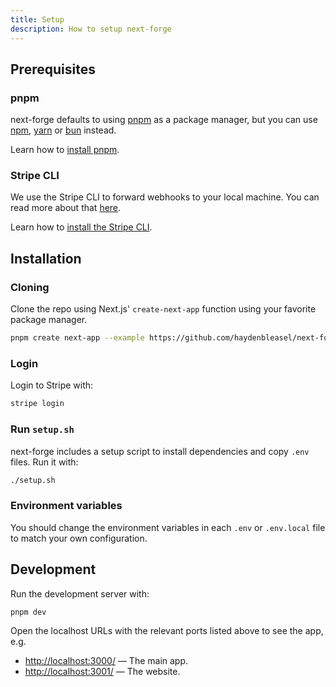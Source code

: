 ```yaml
---
title: Setup
description: How to setup next-forge
---
```


## Prerequisites

### pnpm

next-forge defaults to using [pnpm](https://pnpm.io/) as a package manager, but you can use [npm](https://www.npmjs.com/), [yarn](https://yarnpkg.com/) or [bun](https://bun.sh/) instead.

Learn how to [install pnpm](https://pnpm.io/installation).

### Stripe CLI

We use the Stripe CLI to forward webhooks to your local machine. You can read more about that [here](/docs/payments).

Learn how to [install the Stripe CLI](https://docs.stripe.com/stripe-cli#install).

## Installation

### Cloning

Clone the repo using Next.js' `create-next-app` function using your favorite package manager.

```sh title="Terminal"
pnpm create next-app --example https://github.com/haydenbleasel/next-forge
```

### Login

Login to Stripe with:

```sh title="Terminal"
stripe login
```

### Run `setup.sh`

next-forge includes a setup script to install dependencies and copy `.env` files. Run it with:

```sh title="Terminal"
./setup.sh
```

### Environment variables

You should change the environment variables in each `.env` or `.env.local` file to match your own configuration.

## Development

Run the development server with:

```sh title="Terminal"
pnpm dev
```

Open the localhost URLs with the relevant ports listed above to see the app, e.g.

- [http://localhost:3000/](http://localhost:3000/) — The main app.
- [http://localhost:3001/](http://localhost:3001/) — The website.